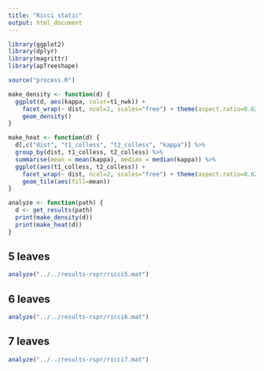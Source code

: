 ```yaml
---
title: "Ricci static"
output: html_document
---
```


```r
library(ggplot2)
library(dplyr)
library(magrittr)
library(apTreeshape)

source("process.R")

make_density <- function(d) {
  ggplot(d, aes(kappa, color=t1_nwk)) +
    facet_wrap(~ dist, ncol=2, scales="free") + theme(aspect.ratio=0.62) +
    geom_density()
}

make_heat <- function(d) {
  d[,c("dist", "t1_colless", "t2_colless", "kappa")] %>%
  group_by(dist, t1_colless, t2_colless) %>%
  summarise(mean = mean(kappa), median = median(kappa)) %>%
  ggplot(aes(t1_colless, t2_colless)) +
    facet_wrap(~ dist, ncol=2, scales="free") + theme(aspect.ratio=0.62) +
    geom_tile(aes(fill=mean))
}

analyze <- function(path) {
  d <- get_results(path)
  print(make_density(d))
  print(make_heat(d))
}
```

## 5 leaves
```r
analyze("../../results-rspr/ricci5.mat")
```

## 6 leaves
```r
analyze("../../results-rspr/ricci6.mat")
```

## 7 leaves
```r
analyze("../../results-rspr/ricci7.mat")
```
